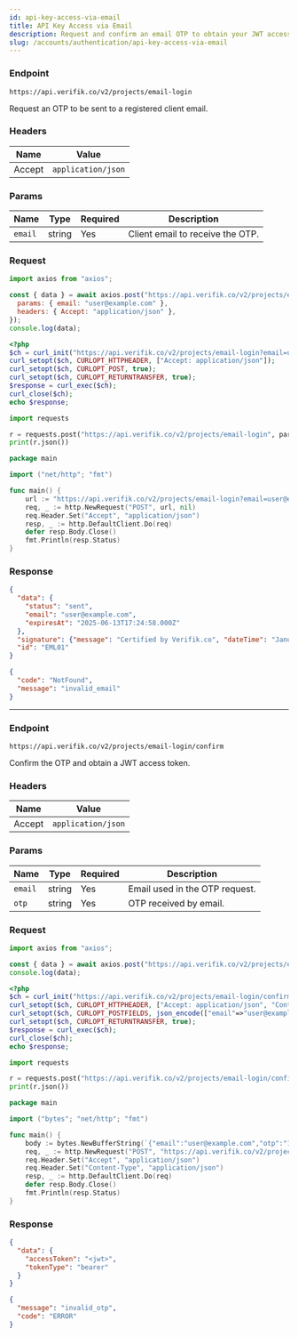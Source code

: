```yaml
---
id: api-key-access-via-email
title: API Key Access via Email
description: Request and confirm an email OTP to obtain your JWT access token
slug: /accounts/authentication/api-key-access-via-email
---
```



### Endpoint

```
https://api.verifik.co/v2/projects/email-login
```

Request an OTP to be sent to a registered client email.

### Headers

| Name | Value |
| --- | --- |
| Accept | `application/json` |

### Params

| Name | Type | Required | Description |
| --- | --- | --- | --- |
| `email` | string | Yes | Client email to receive the OTP. |

### Request

<Tabs>
  <TabItem value="node" label="Node.js">

```javascript
import axios from "axios";

const { data } = await axios.post("https://api.verifik.co/v2/projects/email-login", null, {
  params: { email: "user@example.com" },
  headers: { Accept: "application/json" },
});
console.log(data);
```

  </TabItem>
  <TabItem value="php" label="PHP">

```php
<?php
$ch = curl_init("https://api.verifik.co/v2/projects/email-login?email=user@example.com");
curl_setopt($ch, CURLOPT_HTTPHEADER, ["Accept: application/json"]);
curl_setopt($ch, CURLOPT_POST, true);
curl_setopt($ch, CURLOPT_RETURNTRANSFER, true);
$response = curl_exec($ch);
curl_close($ch);
echo $response;
```

  </TabItem>
  <TabItem value="python" label="Python">

```python
import requests

r = requests.post("https://api.verifik.co/v2/projects/email-login", params={"email": "user@example.com"}, headers={"Accept": "application/json"})
print(r.json())
```

  </TabItem>
  <TabItem value="go" label="Go">

```go
package main

import ("net/http"; "fmt")

func main() {
    url := "https://api.verifik.co/v2/projects/email-login?email=user@example.com"
    req, _ := http.NewRequest("POST", url, nil)
    req.Header.Set("Accept", "application/json")
    resp, _ := http.DefaultClient.Do(req)
    defer resp.Body.Close()
    fmt.Println(resp.Status)
}
```

  </TabItem>
</Tabs>

### Response

<Tabs>
  <TabItem value="200" label="200">

```json
{
  "data": {
    "status": "sent",
    "email": "user@example.com",
    "expiresAt": "2025-06-13T17:24:58.000Z"
  },
  "signature": {"message": "Certified by Verifik.co", "dateTime": "January 16, 2024 3:44 PM"},
  "id": "EML01"
}
```

  </TabItem>
  <TabItem value="404" label="404">

```json
{
  "code": "NotFound",
  "message": "invalid_email"
}
```

  </TabItem>
</Tabs>

---

### Endpoint

```
https://api.verifik.co/v2/projects/email-login/confirm
```

Confirm the OTP and obtain a JWT access token.

### Headers

| Name | Value |
| --- | --- |
| Accept | `application/json` |

### Params

| Name | Type | Required | Description |
| --- | --- | --- | --- |
| `email` | string | Yes | Email used in the OTP request. |
| `otp` | string | Yes | OTP received by email. |

### Request

<Tabs>
  <TabItem value="node" label="Node.js">

```javascript
import axios from "axios";

const { data } = await axios.post("https://api.verifik.co/v2/projects/email-login/confirm", { email: "user@example.com", otp: "123456" }, { headers: { Accept: "application/json" } });
console.log(data);
```

  </TabItem>
  <TabItem value="php" label="PHP">

```php
<?php
$ch = curl_init("https://api.verifik.co/v2/projects/email-login/confirm");
curl_setopt($ch, CURLOPT_HTTPHEADER, ["Accept: application/json", "Content-Type: application/json"]);
curl_setopt($ch, CURLOPT_POSTFIELDS, json_encode(["email"=>"user@example.com", "otp"=>"123456"]));
curl_setopt($ch, CURLOPT_RETURNTRANSFER, true);
$response = curl_exec($ch);
curl_close($ch);
echo $response;
```

  </TabItem>
  <TabItem value="python" label="Python">

```python
import requests

r = requests.post("https://api.verifik.co/v2/projects/email-login/confirm", json={"email": "user@example.com", "otp": "123456"}, headers={"Accept": "application/json"})
print(r.json())
```

  </TabItem>
  <TabItem value="go" label="Go">

```go
package main

import ("bytes"; "net/http"; "fmt")

func main() {
    body := bytes.NewBufferString(`{"email":"user@example.com","otp":"123456"}`)
    req, _ := http.NewRequest("POST", "https://api.verifik.co/v2/projects/email-login/confirm", body)
    req.Header.Set("Accept", "application/json")
    req.Header.Set("Content-Type", "application/json")
    resp, _ := http.DefaultClient.Do(req)
    defer resp.Body.Close()
    fmt.Println(resp.Status)
}
```

  </TabItem>
</Tabs>

### Response

<Tabs>
  <TabItem value="200" label="200">

```json
{
  "data": {
    "accessToken": "<jwt>",
    "tokenType": "bearer"
  }
}
```

  </TabItem>
  <TabItem value="400" label="400">

```json
{
  "message": "invalid_otp",
  "code": "ERROR"
}
```

  </TabItem>
</Tabs>
